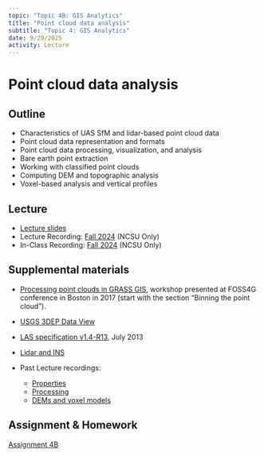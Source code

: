 ```yaml
---
topic: "Topic 4B: GIS Analytics"
title: "Point cloud data analysis"
subtitle: "Topic 4: GIS Analytics"
date: 9/29/2025
activity: Lecture
---
```


# Point cloud data analysis

## Outline
- Characteristics of UAS SfM and lidar-based point cloud data
- Point cloud data representation and formats
- Point cloud data processing, visualization, and analysis
- Bare earth point extraction
- Working with classified point clouds
- Computing DEM and topographic analysis
- Voxel-based analysis and vertical profiles

## Lecture
- [Lecture slides](./lectures/lecture_4b.qmd)
- Lecture Recording: [Fall 2024]({{< var recordings.topic4.lecture4b >}}) (NCSU Only)
- In-Class Recording: [Fall 2024]({{< var recordings.topic4.assignment4b >}}) (NCSU Only)

## Supplemental materials
- [Processing point clouds in GRASS GIS](https://grasswiki.osgeo.org/wiki/Processing_lidar_and_UAV_point_clouds_in_GRASS_GIS_(workshop_at_FOSS4G_Boston_2017)), workshop presented at FOSS4G conference in Boston in 2017 (start with the section "Binning the point cloud").
- [USGS 3DEP Data View](https://usgs.entwine.io/)
- [LAS specification v1.4-R13](https://www.asprs.org/a/society/committees/standards/LAS_1_4_r13.pdf), July 2013
- [Lidar and INS](https://www.oxts.com/technical-notes/why-use-an-inertial-navigation-system-ins-with-a-lidar/)

- Past Lecture recordings:
  - [Properties](https://youtu.be/X-27KYsG6kE)
  - [Processing](https://youtu.be/yKFSodBHDRg)
  - [DEMs and voxel models](https://youtu.be/MU4wSk_M8yk)


## Assignment & Homework

[Assignment 4B](assignments/assignment_4b.qmd)
 